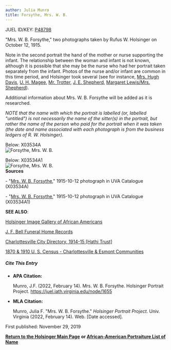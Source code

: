 ```yaml
---
author: Julia Munro
title: Forsythe, Mrs. W. B.
---
```

JUEL ID/KEY: [P48798](http://juel.iath.virginia.edu/public_person?person=48798 "P48798")

"Mrs. W. B. Forsythe," two photographs taken by Rufus W. Holsinger on October 12, 1915.

Note in the second portrait the hand of the mother or nurse supporting the infant. The relationship between the woman and infant is not known, although it is possible that she may be the nurse who had her portrait taken separately from the infant. Photos of the nurse and/or infant are common in this time period, and Holsinger took several (see for instance, [Mrs. Hugh Davis](http://juel.iath.virginia.edu/node/1556 "Davis, Mrs. Hugh"), [U. H. Magee](http://juel.iath.virginia.edu/node/2020 "Magee, U. H."), [Mr. Trotter](http://juel.iath.virginia.edu/node/1325 "Mr. Trotter"), [J. E. Shepherd](http://juel.iath.virginia.edu/node/1922 "J. E. Shepherd"), [Margaret Lewis/Mrs. Shepherd](http://juel.iath.virginia.edu/node/1323 "Margaret Lewis / Mrs. Shepherd")). 

Additional information about Mrs. W. B. Forsythe will be added as it is researched.

_NOTE that the name with which the portrait is labelled (or, labelled "untitled") is not necessarily the name of the sitter(s) in the portrait, but rather the name of the person who paid for the portrait when it was taken (the date and name associated with each photograph is from the business ledgers of R. W. Holsinger)._

Below: X03534A  
![Forsythe, Mrs. W. B. ](https://iiif.lib.virginia.edu/iiif/uva-lib:1043665/full/1000,1337/0/default.jpg "Forsythe, Mrs. W. B.")  
  
Below: X03534A1  
![Forsythe, Mrs. W. B.](https://iiif.lib.virginia.edu/iiif/uva-lib:1043666/full/1000,1337/0/default.jpg "Forsythe, Mrs. W. B.")  
**Sources**

\- "[Mrs. W. B. Forsythe](https://search.lib.virginia.edu/catalog/uva-lib:1043665#?c=0&m=0&s=0&cv=0&xywh=-1287%2C0%2C5369%2C3980 "Forsythe, Mrs. W. B.")," 1915-10-12 photograph in UVA Catalogue (X03534A)

\- "[Mrs. W. B. Forsythe](https://search.lib.virginia.edu/catalog/uva-lib:1043666#?c=0&m=0&s=0&cv=0&xywh=927%2C1992%2C1353%2C1003 "Forsythe, Mrs. W. B.")," 1915-10-12 photograph in UVA Catalogue (X03534A1)

**SEE ALSO**:

[Holsinger Image Gallery of African Americans](http://rwholsingerphotos.org/images.php "Holsinger Image Gallery of African Americans")

[J. F. Bell Funeral Home Records](http://www2.vcdh.virginia.edu/afam/raceandplace/perl_scripts/funeral_search.html "J. F. Bell Funeral Home Database")

[Charlottesville City Directory, 1914-15 \[Hathi Trust\]](https://catalog.hathitrust.org/Record/101954103 "Charlottesville City Directory, 1914-15") 

[1870 & 1910 U. S. Census - Charlottesville & Esmont Communities](http://www2.vcdh.virginia.edu/afam/raceandplace/census/search_both.html "1870 & 1910 U. S. Census: Charlottesville and Esmont Communities")

##### **Cite This Entry**

*   **APA Citation:**
    
    Munro, J.F. (2022, February 14). Mrs. W. B. Forsythe. Holsinger Portrait Project. https://juel.iath.virginia.edu/node/1655
    
*   **MLA Citation:**
    
    Munro, Julia F. "Mrs. W. B. Forsythe." _Holsinger Portrait Project_. Univ. Virginia (2022, February 14). Web. \[Date accessed\].
    

  
First published: November 29, 2019    

[**Return to the Holsinger Main Page**](http://juel.iath.virginia.edu/node/980) **or [African-American Portraiture List of Name](http://juel.iath.virginia.edu/node/996)**